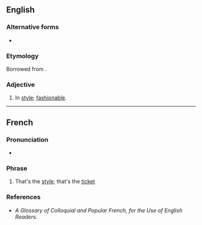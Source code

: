 ==English==

===Alternative forms===
* {{l|en|tres chic}} {{qual|English naturalized spelling}}

===Etymology===
Borrowed from {{bor|en|fr|très chic||very stylish}}.

===Adjective===
{{en-adj|-|head=très chic}}

# {{lb|en|colloquial}} In [[style]]; [[fashionable]].

----

==French==

===Pronunciation===
* {{fr-IPA}}

===Phrase===
{{fr-phrase}}

# {{lb|fr|colloquial}} That's the [[style]]; that's the [[ticket]]

===References===
* ''A Glossary of Colloquial and Popular French, for the Use of English Readers''.